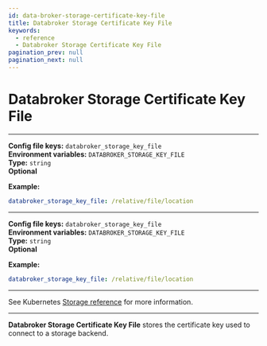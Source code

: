 ```yaml
---
id: data-broker-storage-certificate-key-file
title: Databroker Storage Certificate Key File
keywords:
  - reference
  - Databroker Storage Certificate Key File
pagination_prev: null
pagination_next: null
---
```



# Databroker Storage Certificate Key File

<Tabs>
<TabItem value="Core" label="Core">

---

**Config file keys:** `databroker_storage_key_file` <br/>
**Environment variables:** `DATABROKER_STORAGE_KEY_FILE` <br/>
**Type:** `string` <br/>
**Optional**

**Example:**
```yaml
databroker_storage_key_file: /relative/file/location
```

</TabItem>
<TabItem value="Enterprise" label="Enterprise">

---

**Config file keys:** `databroker_storage_key_file` <br/>
**Environment variables:** `DATABROKER_STORAGE_KEY_FILE` <br/>
**Type:** `string` <br/>
**Optional**

**Example:**
```yaml
databroker_storage_key_file: /relative/file/location
```

</TabItem>
<TabItem value="Kubernetes" label="Kubernetes">

---

See Kubernetes [Storage reference](/docs/deploying/k8s/reference#storage) for more information.

</TabItem>
</Tabs>

---

**Databroker Storage Certificate Key File** stores the certificate key used to connect to a storage backend.
